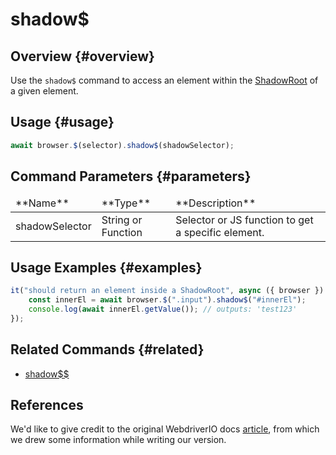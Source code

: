 # shadow$

## Overview {#overview}

Use the `shadow$` command to access an element within the [ShadowRoot][shadow-root] of a given element.

## Usage {#usage}

```javascript
await browser.$(selector).shadow$(shadowSelector);
```

## Command Parameters {#parameters}

<table>
<thead>
<tr><td>**Name**</td><td>**Type**</td><td>**Description**</td></tr>
</thead>
<tbody>
<tr><td>shadowSelector</td><td>String or Function</td><td>Selector or JS function to get a specific element.</td></tr>

</tbody>
</table>

## Usage Examples {#examples}

```javascript
it("should return an element inside a ShadowRoot", async ({ browser }) => {
    const innerEl = await browser.$(".input").shadow$("#innerEl");
    console.log(await innerEl.getValue()); // outputs: 'test123'
});
```

## Related Commands {#related}

-   [shadow$$](../shadowDollarDollar)

## References

We'd like to give credit to the original WebdriverIO docs [article](https://webdriver.io/docs/api/element/shadow$), from which we drew some information while writing our version.

[shadow-root]: https://developer.mozilla.org/en-US/docs/Web/API/ShadowRoot
